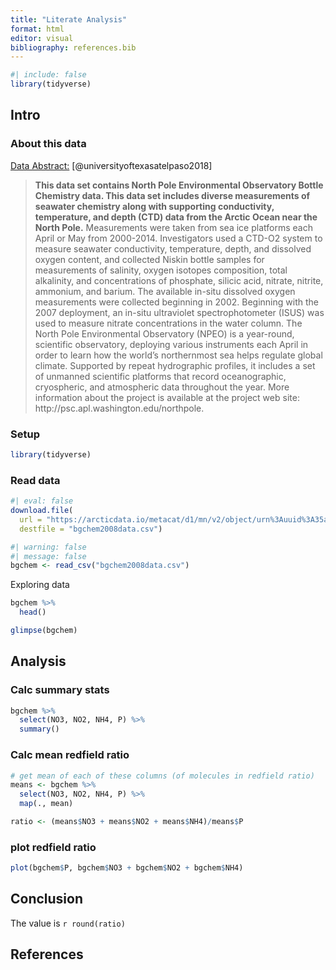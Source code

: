 ```yaml
---
title: "Literate Analysis"
format: html
editor: visual
bibliography: references.bib
---
```


```r
#| include: false
library(tidyverse)
```

## Intro

### About this data

[Data Abstract:](https://arcticdata.io/catalog/view/doi:10.18739/A25T3FZ8X) [@universityoftexasatelpaso2018]

> **This data set contains North Pole Environmental Observatory Bottle Chemistry data. This data set includes diverse measurements of seawater chemistry along with supporting conductivity, temperature, and depth (CTD) data from the Arctic Ocean near the North Pole.** Measurements were taken from sea ice platforms each April or May from 2000-2014. Investigators used a CTD-O2 system to measure seawater conductivity, temperature, depth, and dissolved oxygen content, and collected Niskin bottle samples for measurements of salinity, oxygen isotopes composition, total alkalinity, and concentrations of phosphate, silicic acid, nitrate, nitrite, ammonium, and barium. The available in-situ dissolved oxygen measurements were collected beginning in 2002. Beginning with the 2007 deployment, an in-situ ultraviolet spectrophotometer (ISUS) was used to measure nitrate concentrations in the water column. The North Pole Environmental Observatory (NPEO) is a year-round, scientific observatory, deploying various instruments each April in order to learn how the world's northernmost sea helps regulate global climate. Supported by repeat hydrographic profiles, it includes a set of unmanned scientific platforms that record oceanographic, cryospheric, and atmospheric data throughout the year. More information about the project is available at the project web site: http://psc.apl.washington.edu/northpole.

### Setup

```r
library(tidyverse)
```

### Read data

```r
#| eval: false
download.file(
  url = "https://arcticdata.io/metacat/d1/mn/v2/object/urn%3Auuid%3A35ad7624-b159-4e29-a700-0c0770419941", 
  destfile = "bgchem2008data.csv")
```

```r
#| warning: false
#| message: false
bgchem <- read_csv("bgchem2008data.csv")
```

Exploring data

```r
bgchem %>%
  head()
```

```r
glimpse(bgchem)
```
## Analysis

### Calc summary stats

```r
bgchem %>%
  select(NO3, NO2, NH4, P) %>%
  summary()
```

### Calc mean redfield ratio

```r
# get mean of each of these columns (of molecules in redfield ratio)
means <- bgchem %>%
  select(NO3, NO2, NH4, P) %>%
  map(., mean)

ratio <- (means$NO3 + means$NO2 + means$NH4)/means$P
```


### plot redfield ratio

```r
plot(bgchem$P, bgchem$NO3 + bgchem$NO2 + bgchem$NH4)
```


## Conclusion

The value is `r round(ratio)`

## References
